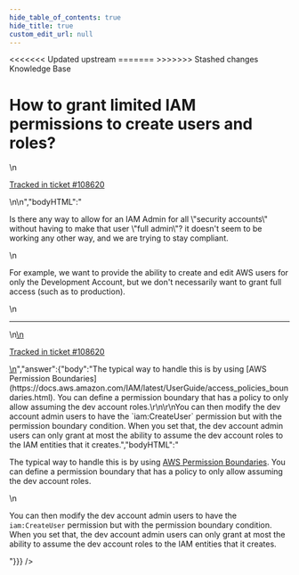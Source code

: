 ```yaml
---
hide_table_of_contents: true
hide_title: true
custom_edit_url: null
---
```



<head>
<<<<<<< Updated upstream
  <link rel="canonical" href="https://github.com/tnn-tnn-tnn-tnn-tnn-gruntwork-io/knowledge-base/discussions/423" />
=======
  <link rel="canonical" href="https://github.com/tnn-gruntwork-io/knowledge-base/discussions/423" />
>>>>>>> Stashed changes
</head>

<CenterLayout>
<span className="searchCategory">Knowledge Base</span>
<h1>How to grant limited IAM permissions to create users and roles?</h1>
<GitHub discussion={{"id":"D_kwDOF8slf84APkUw","number":423,"author":{"login":"yorinasub17"},"title":"How to grant limited IAM permissions to create users and roles?","body":"\nIs there any way to allow for an IAM Admin for all \"security accounts\" without having to make that user \"full admin\"? it doesn't seem to be working any other way, and we are trying to stay compliant.\r\n\r\nFor example, we want to provide the ability to create and edit AWS users for only the Development Account, but we don't necessarily want to grant full access (such as to production).\n\n---\n\n<ins datetime=\"2022-05-17T20:04:40Z\">\n  <p><a href=\"https://support.gruntwork.io/hc/requests/108620\">Tracked in ticket #108620</a></p>\n</ins>\n","bodyHTML":"<p dir=\"auto\">Is there any way to allow for an IAM Admin for all \"security accounts\" without having to make that user \"full admin\"? it doesn't seem to be working any other way, and we are trying to stay compliant.</p>\n<p dir=\"auto\">For example, we want to provide the ability to create and edit AWS users for only the Development Account, but we don't necessarily want to grant full access (such as to production).</p>\n<hr>\n<ins datetime=\"2022-05-17T20:04:40Z\">\n  <p dir=\"auto\"><a href=\"https://support.gruntwork.io/hc/requests/108620\" rel=\"nofollow\">Tracked in ticket #108620</a></p>\n</ins>","answer":{"body":"The typical way to handle this is by using [AWS Permission Boundaries](https://docs.aws.amazon.com/IAM/latest/UserGuide/access_policies_boundaries.html). You can define a permission boundary that has a policy to only allow assuming the dev account roles.\r\n\r\nYou can then modify the dev account admin users to have the `iam:CreateUser` permission but with the permission boundary condition. When you set that, the dev account admin users can only grant at most the ability to assume the dev account roles to the IAM entities that it creates.","bodyHTML":"<p dir=\"auto\">The typical way to handle this is by using <a href=\"https://docs.aws.amazon.com/IAM/latest/UserGuide/access_policies_boundaries.html\" rel=\"nofollow\">AWS Permission Boundaries</a>. You can define a permission boundary that has a policy to only allow assuming the dev account roles.</p>\n<p dir=\"auto\">You can then modify the dev account admin users to have the <code class=\"notranslate\">iam:CreateUser</code> permission but with the permission boundary condition. When you set that, the dev account admin users can only grant at most the ability to assume the dev account roles to the IAM entities that it creates.</p>"}}} />

</CenterLayout>
  

<!-- ##DOCS-SOURCER-START
{
  "sourcePlugin": "github-discussions",
  "hash": "ffd2e739f67719a2157616d9ca629c6a"
}
##DOCS-SOURCER-END -->
